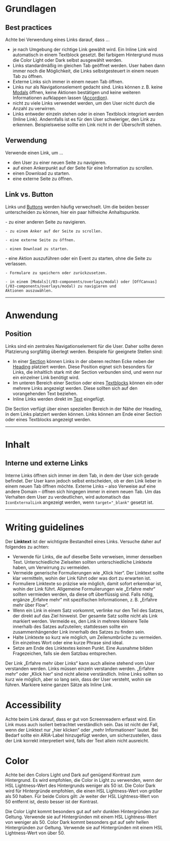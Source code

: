 # Grundlagen

## Best practices

Achte bei Verwendung eines Links darauf, dass ...

- je nach Umgebung der richtige Link gewählt wird. Ein Inline Link wird
  automatisch in einem Textblock gesetzt. Bei farbigem Hintergrund muss die
  Color Light oder Dark selbst ausgewählt werden.
- Links standardmäßig im gleichen Tab geöffnet werden. User haben dann immer
  noch die Möglichkeit, die Links selbstgesteuert in einem neuen Tab zu öffnen.
- Externe Links sich immer in einem neuen Tab öffnen.
- Links nur als Navigationselement gedacht sind. Links können z. B. keine
  [Modals](/03-components/overlays/modal) öffnen, keine Aktionen bestätigen und
  keine weiteren Informationen aufklappen lassen
  ([Accordion](/03-components/structure/accordion)).
- nicht zu viele Links verwendet werden, um den User nicht durch die Anzahl zu
  verwirren.
- Links entweder einzeln stehen oder in einen Textblock integriert werden
  (Inline Link). Andernfalls ist es für den User schwieriger, den Link zu
  erkennen. Beispielsweise sollte ein Link nicht in der Überschrift stehen.

## Verwendung

Verwende einen Link, um ...

- den User zu einer neuen Seite zu navigieren.
- auf einen Ankerpunkt auf der Seite für eine Information zu scrollen.
- einen Download zu starten.
- eine externe Seite zu öffnen.

## Link vs. Button

Links und [Buttons](/03-components/actions/button) werden häufig verwechselt. Um
die beiden besser unterscheiden zu können, hier ein paar hilfreiche
Anhaltspunkte.

<DoAndDont>
  <Info heading="Verwende Links, um z. B. ...">
    - zu einer anderen Seite zu navigieren.

    - zu einem Anker auf der Seite zu scrollen.

    - eine externe Seite zu öffnen.

    - einen Download zu starten.

  </Info>
  <Info heading="Verwende Buttons, um z. B. ...">
    - eine Aktion auszuführen oder ein Event zu starten, ohne die Seite zu
    verlassen.

    - Formulare zu speichern oder zurückzusetzen.

    - in einem [Modals](/03-components/overlays/modal) oder [OffCanvas](/03-components/overlays/modal) zu navigieren und
    Aktionen auszuwählen.

  </Info>
</DoAndDont>

---

# Anwendung

## Position

Links sind ein zentrales Navigationselement für die User. Daher sollte deren
Platzierung sorgfältig überlegt werden. Beispiele für geeignete Stellen sind:

- In einer [Section](/03-components/structure/section) können Links in der
  oberen rechten Ecke neben der [Heading](/03-components/content/heading)
  platziert werden. Diese Position eignet sich besonders für Links, die
  inhaltlich stark mit der Section verbunden sind, und wenn nur ein einzelner
  Link benötigt wird.
- Im unteren Bereich einer Section oder eines
  [Textblocks](/03-components/content/text) können ein oder mehrere Links
  angezeigt werden. Diese sollten sich auf den vorangehenden Text beziehen.
- Inline Links werden direkt im [Text](/03-components/content/text) eingefügt.

<DoAndDont>
  <Do example="position1">
    Die Section verfügt über einen speziellen Bereich in der Nähe der Heading,
    in dem Links platziert werden können.
  </Do>
  <Do example="position2">
    Links können am Ende einer Section oder eines Textblocks angezeigt werden.
  </Do>
</DoAndDont>

---

# Inhalt

## Interne und externe Links

Interne Links öffnen sich immer im dem Tab, in dem der User sich gerade
befindet. Der User kann jedoch selbst entscheiden, ob er den Link lieber in
einem neuen Tab öffnen möchte. Externe Links – also Verweise auf eine andere
Domain – öffnen sich hingegen immer in einem neuen Tab. Um das Verhalten dem
User zu verdeutlichen, wird automatisch das `IconExternalLink` angezeigt werden,
wenn `target="_blank"` gesetzt ist.

---

# Writing guidelines

Der **Linktext** ist der wichtigste Bestandteil eines Links. Versuche daher auf
folgendes zu achten:

- Verwende für Links, die auf dieselbe Seite verweisen, immer denselben Text.
  Unterschiedliche Zielseiten sollten unterschiedliche Linktexte haben, um
  Verwirrung zu vermeiden.
- Vermeide generische Formulierungen wie „Klick hier“. Der Linktext sollte klar
  vermitteln, wohin der Link führt oder was dort zu erwarten ist.
- Formuliere Linktexte so präzise wie möglich, damit sofort erkennbar ist, wohin
  der Link führt. Allgemeine Formulierungen wie „Erfahre mehr“ sollten vermieden
  werden, da diese oft überflüssig sind. Falls nötig, ergänze „Erfahre mehr“ mit
  spezifischen Informationen, z. B. „Erfahre mehr über Flow“.
- Wenn ein Link in einem Satz vorkommt, verlinke nur den Teil des Satzes, der
  direkt auf das Ziel hinweist. Der gesamte Satz sollte nicht als Link markiert
  werden. Vermeide es, den Link in mehrere kleinere Teile innerhalb des Satzes
  aufzuteilen; stattdessen sollte ein zusammenhängender Link innerhalb des
  Satzes zu finden sein.
- Halte Linktexte so kurz wie möglich, um Zeilenumbrüche zu vermeiden. Ein
  einzelnes Wort oder eine kurze Phrase sind ideal.
- Setze am Ende des Linktextes keinen Punkt. Eine Ausnahme bilden Fragezeichen,
  falls sie dem Satzbau entsprechen.

<DoAndDont>
  <Do example="writingExtraDo">
    Der Link „Erfahre mehr über Links“ kann auch alleine stehend vom User
    verstanden werden.
  </Do>
  <Dont example="writingExtraDont">
    Links müssen einzeln verstanden werden. „Erfahre mehr“ oder „Klick hier“
    sind nicht alleine verständlich.
  </Dont>
</DoAndDont>

<DoAndDont>
  <Do example="writingInlineDo">
    Inline Links sollten so kurz wie möglich, aber so lang sein, dass der User
    versteht, wohin sie führen.
  </Do>
  <Dont example="writingInlineDont">
    Markiere keine ganzen Sätze als Inline Link.
  </Dont>
</DoAndDont>

# Accessibility

Achte beim Link darauf, dass er gut von Screenreadern erfasst wird. Ein Link
muss auch isoliert betrachtet verständlich sein. Das ist nicht der Fall, wenn
der Linktext nur „hier klicken“ oder „mehr Informationen“ lautet. Bei Bedarf
sollte ein ARIA-Label hinzugefügt werden, um sicherzustellen, dass der Link
korrekt interpretiert wird, falls der Text allein nicht ausreicht.

# Color

Achte bei den Colors Light und Dark auf genügend Kontrast zum Hintergrund. Es
wird empfohlen, die Color in Light zu verwenden, wenn der HSL Lightness-Wert des
Hintergrunds weniger als 50 ist. Die Color Dark wird für Hintergründe empfohlen,
die einen HSL Lightness-Wert von größer als 50 haben. Für beide Colors gilt: Je
weiter der HSL Lightness-Wert von 50 entfernt ist, desto besser ist der
Kontrast.

<DoAndDont>
  <Do example="light" bgColor="dark">
    Die Color Light kommt besonders gut auf sehr dunklen Hintergründen zur
    Geltung. Verwende sie auf Hintergründen mit einem HSL Lightness-Wert von
    weniger als 50.
  </Do>
  <Do example="dark" bgColor="light">
    Color Dark kommt besonders gut auf sehr hellen Hintergründen zur Geltung.
    Verwende sie auf Hintergründen mit einem HSL Lightness-Wert von über 50.
  </Do>
</DoAndDont>
